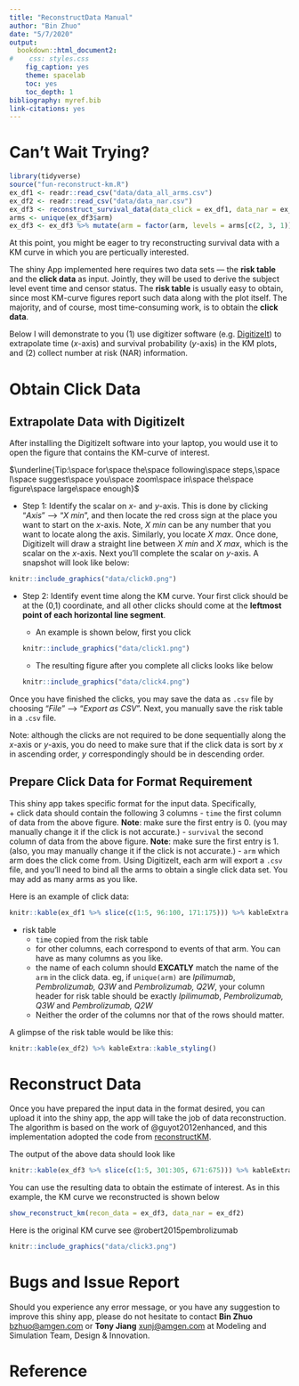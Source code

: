 ```yaml
---
title: "ReconstructData Manual"
author: "Bin Zhuo"
date: "5/7/2020"
output:
  bookdown::html_document2:
#    css: styles.css
    fig_caption: yes
    theme: spacelab
    toc: yes
    toc_depth: 1
bibliography: myref.bib
link-citations: yes
---
```



# Can't Wait Trying?

```r
library(tidyverse)
source("fun-reconstruct-km.R")
ex_df1 <- readr::read_csv("data/data_all_arms.csv")
ex_df2 <- readr::read_csv("data/data_nar.csv")
ex_df3 <- reconstruct_survival_data(data_click = ex_df1, data_nar = ex_df2)
arms <- unique(ex_df3$arm)
ex_df3 <- ex_df3 %>% mutate(arm = factor(arm, levels = arms[c(2, 3, 1)])) %>% arrange(arm)
```


At this point, you might be eager to try reconstructing survival data with a KM
curve in which you are perticually interested. 

The shiny App implemented here requires two data sets --- the **risk table** and
the **click data** as input. Jointly, they will be used to derive the subject
level event time and censor status. The **risk table** is usually easy to
obtain, since most KM-curve figures report such data along with the plot itself.
The majority, and of course, most time-consuming work, is to obtain the **click data**.

Below I will demonstrate to you (1) use digitizer software (e.g.
[DigitizeIt](https://www.digitizeit.de/)) to extrapolate time ($x$-axis) and
survival probability ($y$-axis) in the KM plots, and (2) collect number
at risk (NAR) information.


# Obtain Click Data

## Extrapolate Data with DigitizeIt

After installing the DigitizeIt software into your laptop, you would use it to
open the figure that contains the KM-curve of interest.


$\underline{Tip:\space for\space the\space following\space steps,\space I\space suggest\space you\space zoom\space in\space the\space figure\space large\space enough}$

  * Step 1: Identify the scalar on $x$- and $y$-axis. This is done by clicking
  "*Axis*" --> "*X min*", and then locate the red cross sign at the place you
  want to start on the $x$-axis. Note, *X min* can be any number that you want
  to locate along the axis. Similarly, you locate *X max*. Once done, DigitizeIt
  will draw a straight line between *X min* and *X max*, which is the scalar on
  the $x$-axis. Next you'll complete the scalar on $y$-axis. A snapshot will
  look like below:
  
```r
knitr::include_graphics("data/click0.png")
```
  
* Step 2: Identify event time along the KM curve. Your first click should be at
the (0,1) coordinate, and all other clicks should come at the **leftmost point
of each horizontal line segment**. 

    + An example is shown below, first you click
```r
knitr::include_graphics("data/click1.png")
```

    + The resulting figure after you complete all clicks looks like below
```r
knitr::include_graphics("data/click4.png")
```


Once you have finished the clicks, you may save the data as `.csv` file by
choosing "*File*" --> "*Export as CSV*". Next, you manually save the risk table
in a `.csv` file.


Note: although the clicks are not required to be done sequentially along the
$x$-axis or $y$-axis, you do need to make sure that if the click data is sort by
$x$ in ascending order, $y$ correspondingly should be in descending order.

## Prepare Click Data for Format Requirement 
This shiny app takes specific format for the input data. Specifically,   
  + click data should contain the following 3 columns
    - `time` the first column of data from the above figure. **Note**: make sure
    the first entry is 0. (you may manually change it if the click is not accurate.)
    - `survival` the second column of data from the above figure. **Note**: make 
    sure the first entry is 1. (also, you may manually change it if the click is not accurate.)
    - `arm` which arm does the click come from.
 Using DigitizeIt, each arm will export a `.csv` file, and you'll need to bind all
 the arms to obtain a single click data set. You may add as many arms as you like.
 
 Here is an example of click data: 
 
```r

knitr::kable(ex_df1 %>% slice(c(1:5, 96:100, 171:175))) %>% kableExtra::kable_styling()
```
 
  + risk table
    - `time` copied from the risk table
    -  for other columns, each correspond to events of that arm. You can have as
    many columns as you like.
    - the name of each column should **EXCATLY** match the name of the `arm` in
    the click data. eg, if `unique(arm)` are *Ipilimumab*, *Pembrolizumab, Q3W*
    and *Pembrolizumab, Q2W*, your column header for risk table should be
    exactly *Ipilimumab*, *Pembrolizumab, Q3W* and *Pembrolizumab, Q2W*
    - Neither the order of the columns nor that of the rows should matter.
  
    
  A glimpse of the risk table would be like this:    
  
```r

knitr::kable(ex_df2) %>% kableExtra::kable_styling()
```
   
   
# Reconstruct Data 

Once you have prepared the input data in the format desired, you can upload it 
into the shiny app, the app will take the job of data reconstruction. The
algorithm is based on the work of  @guyot2012enhanced, and this implementation 
adopted the code from [reconstructKM](https://github.com/ryanrsun/reconstructKM).

The output of the above data should look like 


```r

knitr::kable(ex_df3 %>% slice(c(1:5, 301:305, 671:675))) %>% kableExtra::kable_styling()
```
 
You can use the resulting data to obtain the estimate of interest. As in this 
example, the KM curve we reconstructed is shown below 

```r
show_reconstruct_km(recon_data = ex_df3, data_nar = ex_df2)
```

Here is the original KM curve see @robert2015pembrolizumab

```r
knitr::include_graphics("data/click3.png")
```

# Bugs and Issue Report
Should you experience any error message, or you have any suggestion to improve this shiny app, please do not hesitate to contact **Bin Zhuo** <bzhuo@amgen.com> or **Tony Jiang** <xunj@amgen.com> at Modeling and Simulation Team, Design & Innovation. 

# Reference 
 
    
    